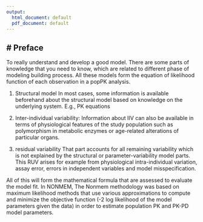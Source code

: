 ```yaml
---
output:
  html_document: default
  pdf_document: default
---
```

# Preface
-----------------------
To really understand and develop a good model. There are some parts of knowledge that you need to know, which are related to different phase of modeling building process. All these models form the equation of likelihood function of each observation in a popPK analysis.

1. Structural model
In most cases, some information is available beforehand about the structural model based on knowledge on the underlying system. E.g., PK equations

2. Inter-individual variability:
Information about IIV can also be available in terms of physiological features of the study population such as polymorphism in metabolic enzymes or age-related alterations of particular organs.

3. residual variability
That part accounts for all remaining variability which is not explained by the structural or parameter-variability model parts. This RUV arises for example from physiological intra-individual variation, assay error, errors in independent variables and model misspecification.

All of this will form the mathematical formula that are assessed to evaluate the model fit. In NONMEM, The Nonmem methodology was based on maximum likelihood methods that use various approximations to compute and minimize the objective function (-2 log likelihood of the model parameters given the data) in order to estimate population PK and PK-PD model parameters.


